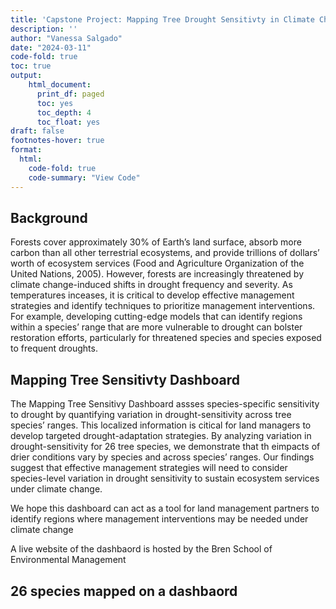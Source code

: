 ```yaml
---
title: 'Capstone Project: Mapping Tree Drought Sensitivty in Climate Change'
description: ''
author: "Vanessa Salgado"
date: "2024-03-11"
code-fold: true 
toc: true
output:
    html_document:
      print_df: paged
      toc: yes
      toc_depth: 4
      toc_float: yes
draft: false
footnotes-hover: true
format: 
  html:
    code-fold: true
    code-summary: "View Code"
---
```


## Background 

Forests cover approximately 30% of Earth’s land surface, absorb more carbon than all other terrestrial ecosystems, and provide trillions of dollars’ worth of ecosystem services (Food and Agriculture Organization of the United Nations, 2005). However, forests are increasingly threatened by climate change-induced shifts in drought frequency and severity. As temperatures inceases, it is critical to develop effective management strategies and identify techniques to prioritize management interventions. For example, developing cutting-edge models that can identify regions within a species’ range that are more vulnerable to drought can bolster restoration efforts, particularly for threatened species and species exposed to frequent droughts.

## Mapping Tree Sensitivty Dashboard

The Mapping Tree Sensitivy Dashboard assses species-specific sensitivity to drought by quantifying variation in drought-sensitivity across tree species’ ranges. This localized information is citical for land managers to develop targeted drought-adaptation strategies. By analyzing variation in drought-sensitivity for 26 tree species, we demonstrate that th eimpacts of drier conditions vary by species and across species’ ranges. Our findings suggest that effective management strategies will need to consider species-level variation in drought sensitivity to sustain ecosystem services under climate change.

We hope this dashboard can act as a tool for land management partners to identify regions where management interventions may be needed under climate change

<!-- Screenshots   -->

A live website of the dashbaord is hosted by the Bren School of Environmental Management 

## 26 species mapped on a dashbaord 


# 


